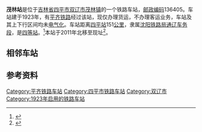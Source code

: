 {{noteTA
|1=zh-cn:始发车次; zh-hk:列車班次;
|2=zh-cn:车次; zh-hk:班次;
}}
{{Distinguish|茂陵站}}
{{Infobox China railway station
|车站名称 = 茂林站
|图片 = 
|图片介绍 = 
|其他名称 = 
|车站拼音 = Maolin
|英文名称 = Maolin Railway Station
|车站代码 = 56408<ref>{{cite book|title=中华人民共和国铁路车站代码（GB/T 10302-2010）|publisher=中国标准出版社|year=2010|isbn=155066140495|ignore-isbn-error=true|pages=24}}</ref>
|电报码 = MLD<ref>{{cite book|author=铁道部电子计算技术中心, 铁道部运输局|title=铁路车站站名代码表：TMIS使用|publisher=中国铁道出版社|location=北京|year=1998|isbn=9787113030995|pages=138}}</ref><ref>{{cite book|author=[[中华人民共和国铁道部|中华人民共和国铁道部]]|title=铁路电报站名略号（2012）|publisher=中国铁道出版社|location=北京|year=2012|unified=15113·3468|pages=86}}</ref>
|拼音码 = MLI
|车站地址 = [[吉林省|吉林省]][[四平市|四平市]][[双辽市|双辽市]][[茂林镇_(双辽市)|茂林镇]]
|坐标 = {{coord|43.965491|123.408584|display=inline,title}}
|归属 = [[沈阳铁路局|沈阳铁路局]][[通辽车务段|通辽车务段]]
|线路 = [[平齐铁路|平齐铁路]]
|车站等级 = [[四等站_(中铁)|四等站]]
}}
'''茂林站'''是位于[[吉林省|吉林省]][[四平市|四平市]][[双辽市|双辽市]][[茂林镇_(双辽市)|茂林镇]]的一个铁路车站，[[邮政编码|邮政编码]]136405。车站建于1923年，有[[平齐铁路|平齐铁路]]经过该站，现仅办理货运，不办理客运业务，车站及其上下行区间均未[[电气化|电气化]]。车站距离[[四平站|四平站]]151[[公里|公里]]，隶属[[沈阳铁路局|沈阳铁路局]][[通辽车务段|通辽车务段]]，是[[四等站_(中铁)|四等站]]。<ref>{{cite news|author=毕玉才; 呼兴宝; 王志宏|url=http://epaper.gmw.cn/gmrb/html/2014-01/21/nw.D110000gmrb_20140121_3-04.htm?div=-1|title=“两分钟”温暖7万颗心|publisher=[[光明日报|光明日报]]|date=2014-01-21|accessdate=2017-10-24|archive-date=2019-09-09|archive-url=https://web.archive.org/web/20190909090056/http://epaper.gmw.cn/gmrb/html/2014-01/21/nw.D110000gmrb_20140121_3-04.htm?div=-1|dead-url=no}}</ref>本站于2011年北移至现址<ref>{{cite web|url=http://hbj.jl.gov.cn/bsfw/gszx/ysgs/201708/P020170826853563733252.doc|title=改建铁路平齐线茂林至满汉营段 (吉林段)增建二线工程 竣工环境保护验收调查报告|publisher=东北师范大学环境科学研究所|accessdate=2018-05-17|archive-url=https://web.archive.org/web/20180517153153/http://hbj.jl.gov.cn/bsfw/gszx/ysgs/201708/P020170826853563733252.doc|archive-date=2018-05-17|dead-url=yes}}</ref>。

== 相邻车站 ==
{{start rail box|[[File:China_Railways.svg|16px]] [[中国铁路|中国铁路]]}}
{{s-inop|[[双辽站|双辽站]]|{{站|四平}}方向}}
{{s-line|[[平齐铁路|平齐铁路]]<br />茂林站}}
{{s-inop|[[保康站|保康站]]|{{站|齐齐哈尔}}方向}}
{{end box}}

== 参考资料 ==
{{reflist}}

{{平齐铁路}}
{{铁路车站小作品}}
{{吉林小作品}}

[[Category:平齐铁路车站|Category:平齐铁路车站]]
[[Category:四平市铁路车站|Category:四平市铁路车站]]
[[Category:双辽市|Category:双辽市]]
[[Category:1923年启用的铁路车站|Category:1923年启用的铁路车站]]